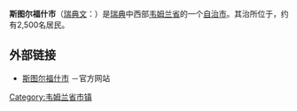 {{Infobox Kommun|
fullname=Storfors kommun|
coatofarms=[[File:Storfors_vapen.svg|100px]]|
county=[[韦姆兰省|韦姆兰省]]|
province=[[韦姆兰|韦姆兰]]|
capital={{link-en|斯图尔福什|Storfors}}|
map=[[File:Storfors_Municipality_in_Värmland_County.png|200px]]|
arearank=第188名|
area=475.07|
arealand=393.55|
populationrank=第280名|
population=4,495|
densityrank=第223名|
populationdensity=11.42|
website=http://www.storfors.se/|
footnotes=面积与人口统计数据来自[[瑞典统计局|瑞典统计局]]，截至2007年12月31日}}

'''斯图尔福什市'''（[[瑞典文|瑞典文]]：{{lang|sv|''Storfors kommun''}}）是[[瑞典|瑞典]]中西部[[韦姆兰省|韦姆兰省]]的一个[[瑞典自治市|自治市]]。其治所位于{{link-en|斯图尔福什|Storfors}}，约有2,500名居民。

== 外部链接 ==
* [http://www.storfors.se 斯图尔福什市] {{Wayback|url=http://www.storfors.se/ |date=20210322091414 }}－官方网站

{{Värmland County}}
{{Localities in Storfors Municipality}}

{{coord|59|32|N|14|16|E|region:SE_type:adm2nd|display=title}}

[[Category:韦姆兰省市镇|Category:韦姆兰省市镇]]